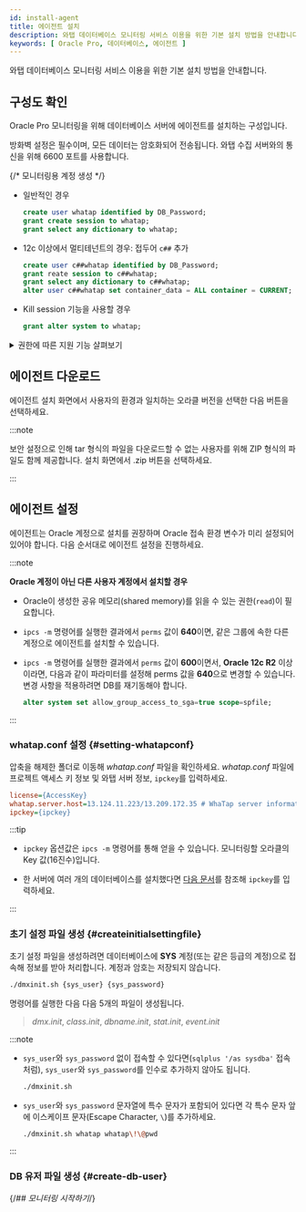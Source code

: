 ```yaml
---
id: install-agent
title: 에이전트 설치
description: 와탭 데이터베이스 모니터링 서비스 이용을 위한 기본 설치 방법을 안내합니다.
keywords: [ Oracle Pro, 데이터베이스, 에이전트 ]
---
```



와탭 데이터베이스 모니터링 서비스 이용을 위한 기본 설치 방법을 안내합니다.


<Agentsignupguide />   


<Steps>

<Createprojectv2 />

## 구성도 확인

Oracle Pro 모니터링을 위해 데이터베이스 서버에 에이전트를 설치하는 구성입니다.

<ImgLang img='dbx-install-agent-on-db-server-dma.png' desc='' />

방화벽 설정은 필수이며, 모든 데이터는 암호화되어 전송됩니다. 와탭 수집 서버와의 통신을 위해 6600 포트를 사용합니다.

{/* 모니터링용 계정 생성 */}

<Dbcreatemonitoringaccount />

* 일반적인 경우

  ```sql title="SQL"
  create user whatap identified by DB_Password;
  grant create session to whatap;
  grant select any dictionary to whatap;
  ```

* 12c 이상에서 멀티테넌트의 경우: 접두어 `c##` 추가

  ```SQL title="SQL"
  create user c##whatap identified by DB_Password;
  grant reate session to c##whatap;
  grant select any dictionary to c##whatap;
  alter user c##whatap set container_data = ALL container = CURRENT;
  ```

* Kill session 기능을 사용할 경우

  ```SQL title="SQL"
  grant alter system to whatap;
  ```

<details>

<summary>권한에 따른 지원 기능 살펴보기</summary>

**기본 권한** 외의 권한은 사용자의 환경에 따라 부여하지 않아도 됩니다. 단, 일부 기능이 동작하지 않을 수 있습니다.

<div className="c5-10-25-25-15-25">

| 권한 | command (Single DB) | command (Multitenant DB) | 메뉴 및 기능 | 상세 내역 |
| -- | -- | -- | -- | -- |
| 기본 권한 | `grant create session to whatap;` | `grant create session to c##whatap;` | 접속 | - |
| \^ | <code>grant <span class="vslow">select any dictionary</span> to whatap;</code> | <code>grant <span class="vslow">select any dictionary</span> to c##whatap;</code> | <Cmdname sid="side_dbMonitoring" className="uitext" /> / <Cmdname sid="side_multiInstance" className="uitext" /> / <Cmdname sid="side_dbSqlStat" className="uitext" /> | 개별 권한 부여 시 다음 표 내용 참조 |
| \^ | - | `alter user c##whatap set container_data = ALL container = CURRENT;` | \^ | 멀티태넌트 DB를 사용하는 경우(12C 이상) pdb 조회를 위한 필수 권한임 |
| <Cmdname sid="session_kill" className="uitext" /> | `grant alter system to whatap;` | `grant alter system to c##whatap;` | <Cmdname sid="active_sessions" className="uitext" /> &gt; <Cmdname sid="session_kill" className="uitext" /> | - |
| 히든 파라미터 조회 | \> | `create view sys.whatap_vw_ksppi as select * from sys.x$ksppi;`<br/>`grant select on sys.whatap_vw_ksppi to DB_User;`<br/>`create synonym DB_User.whatap_vw_ksppi for sys.whatap_vw_ksppi;` | 파라미터 조회 메뉴에 히든 파라미터 내용 포함 | 히든 파라미터를 조회하려면 별도의 뷰/시노님 생성 및 권한 부여 필요 |
| \^ | \> | `create view sys.whatap_vw_ksppcv as select * from sys.x$ksppcv;`<br/>`grant select on sys.whatap_vw_ksppcv to DB_User;`<br/>`create synonym DB_User.whatap_vw_ksppcv for sys.whatap_vw_ksppcv;` | \^ | \^ |

</div>

<code><span class="vslow">select any dictionary</span></code> 대신 다음 권한을 개별로 부여해도 됩니다.

<div className="c3-3">

| 권한 | command (Single DB) | command (Multitenant DB) |
| -- | -- | --|
| <Cmdname sid="active_sessions" /> / <Cmdname sid="lock_tree" /> / 지표 정보 | `grant select on v_$sqlarea to whatap;` | `grant select on v_$sqlarea to c##whatap;` |
| \^ | `grant select on v_$transaction to whatap;` | `grant select on v_$transaction to c##whatap;` |
| \^ | `grant select on v_$instance to whatap;` | `grant select on v_$instance to c##whatap;` |
| \^ | `grant select on v_$sysstat to whatap;` | `grant select on v_$sysstat to c##whatap;` |
| \^ | `grant select on v_$lock to whatap;` | `grant select on v_$lock to c##whatap;` |
| \^ | `grant select on v_$sesstat to whatap;` | `grant select on v_$sesstat to c##whatap;` |
| \^ | `grant select on v_$event_name to whatap;` | `grant select on v_$event_name to c##whatap;` |
| \^ | `grant select on v_$session to whatap;` | `grant select on v_$session to c##whatap;` |
| \^ | `grant select on v_$sql to whatap;` | `grant select on v_$sql to c##whatap;` |
| \^ | `grant select on v_$process to whatap;` | `grant select on v_$process to c##whatap;` |
| \^ | `grant select on v_$statname to whatap;` | `grant select on v_$statname to c##whatap;` |
| \^ | `grant select on v_$system_event to whatap;` | `grant select on v_$system_event to c##whatap;` |
| \^ | `grant select on v_$osstat to whatap;` | `grant select on v_$osstat to c##whatap;` |
| \^ | `grant select on v_$px_session to whatap;` | `grant select on v_$px_session to c##whatap;` |
| \^ | `grant select on v_$sga to whatap;` | `grant select on v_$sga to c##whatap;` |
| \^ | - | `grant select on v_$con_sysstat to c##whatap;` |
| 파라미터 정보 | `grant select on v_$parameter to whatap;` | `grant select on v_$parameter to c##whatap;` |
| Wait 정보 / Event 정보 | `grant select on v_$event_name to whatap;` | `grant select on v_$event_name to c##whatap;` |
| \^ | `grant select on v_$system_event to whatap` | `grant select on v_$con_system_event to c##whatap;` |
| \^ | `grant select on v_$system_wait_class to whatap;` | `grant select on v_$system_wait_class to c##whatap;` |
| \^ | - | `grant select on v_$con_system_wait_class to c##whatap;` |
| Tablespace 정보 | `grant select on dba_data_files to whatap;` | `grant select on cdb_data_files to c##whatap;` |
| \^ | `grant select on dba_free_space to whatap;` | `grant select on cdb_free_space to c##whatap;` |
| \^ | `grant select on dba_temp_files to whatap;` | `grant select on v_$sort_segment to c##whatap;` |
| \^ | `grant select on v_$temp_extent_pool to whatap;` | `grant select on v_$tempfile to c##whatap;` |
| \^ | `grant select on v_$containers to whatap;` (12c 이상) | `grant select on v_$containers to c##whatap;` |

</div>

</details>


<Accesskey />

## 에이전트 다운로드

에이전트 설치 화면에서 사용자의 환경과 일치하는 오라클 버전을 선택한 다음 <Cmdname sid="download" className="uitext" /> 버튼을 선택하세요.

:::note

보안 설정으로 인해 tar 형식의 파일을 다운로드할 수 없는 사용자를 위해 ZIP 형식의 파일도 함께 제공합니다. 설치 화면에서 <UI>.zip</UI> <Cmdname sid="download" className="uitext" /> 버튼을 선택하세요.

:::

## 에이전트 설정

에이전트는 Oracle 계정으로 설치를 권장하며 Oracle 접속 환경 변수가 미리 설정되어 있어야 합니다. 다음 순서대로 에이전트 설정을 진행하세요.

:::note

**Oracle 계정이 아닌 다른 사용자 계정에서 설치할 경우**

- Oracle이 생성한 공유 메모리(shared memory)를 읽을 수 있는 권한(`read`)이 필요합니다.

- `ipcs -m` 명령어를 실행한 결과에서 `perms` 값이 **640**이면, 같은 그룹에 속한 다른 계정으로 에이전트를 설치할 수 있습니다.

- `ipcs -m` 명령어를 실행한 결과에서 `perms` 값이 **600**이면서, **Oracle 12c R2** 이상이라면, 다음과 같이 파라미터를 설정해 perms 값을 **640**으로 변경할 수 있습니다. 변경 사항을 적용하려면 DB를 재기동해야 합니다.

  ```sql
  alter system set allow_group_access_to_sga=true scope=spfile;
  ```

:::

### whatap.conf 설정 {#setting-whatapconf}

압축을 해제한 폴더로 이동해 *whatap.conf* 파일을 확인하세요. *whatap.conf* 파일에 프로젝트 액세스 키 정보 및 와탭 서버 정보, `ipckey`를 입력하세요.  

```ini title='whatap.conf'
license={AccessKey}
whatap.server.host=13.124.11.223/13.209.172.35 # WhaTap server information
ipckey={ipckey}
```

:::tip

* `ipckey` 옵션값은 `ipcs -m` 명령어를 통해 얻을 수 있습니다. 모니터링할 오라클의 Key 값(16진수)입니다.

* 한 서버에 여러 개의 데이터베이스를 설치했다면 [다음 문서](check-ipckey)를 참조해 `ipckey`를 입력하세요.

:::

### 초기 설정 파일 생성 {#createinitialsettingfile}

초기 설정 파일을 생성하려면 데이터베이스에 **SYS** 계정(또는 같은 등급의 계정)으로 접속해 정보를 받아 처리합니다. 계정과 암호는 저장되지 않습니다.

```sh title="BASH"
./dmxinit.sh {sys_user} {sys_password}
```

명령어를 실행한 다음 다음 5개의 파일이 생성됩니다.

> *dmx.init*, *class.init*, *dbname.init*, *stat.init*, *event.init*

:::note

* `sys_user`와 `sys_password` 없이 접속할 수 있다면(`sqlplus '/as sysdba'` 접속처럼), `sys_user`와 `sys_password`를 인수로 추가하지 않아도 됩니다.

  ```sh title="BASH"
  ./dmxinit.sh
  ```

* `sys_user`와 `sys_password` 문자열에 특수 문자가 포함되어 있다면 각 특수 문자 앞에 이스케이프 문자(Escape Character, `\`)를 추가하세요.

  ```sh title="BASH"
  ./dmxinit.sh whatap whatap\!\@pwd
  ```

:::

### DB 유저 파일 생성 {#create-db-user}

<DBuserDesc name='default'/>


<Dbcreatedbuserfilebody /> 

{/*## 모니터링 시작하기*/}

<Dbrunagent /> 

</Steps>


<NextStep />